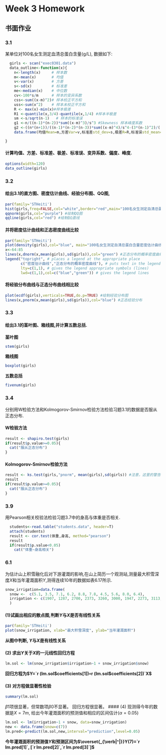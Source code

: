 Week 3 Homework
==============
## 书面作业
### 3.1
某单位对100名女生测定血清总蛋白含量(g/L), 数据如下:
```r
  girls <- scan("exec0301.data")
  data_outline<-function(x){
    n<-length(x)     # 样本数
    m<-mean(x)       # 均值
    v<-var(x)        # 方差
    s<-sd(x)         # 标准差
    me<-median(x)    # 中位数
    cv<-100*s/m      # 样本的变异系数
    css<-sum((x-m)^2)# 样本校正平方和
    uss<-sum(x^2)    # 样本未校正平方和
    R <- max(x)-min(x)#样本极差
    R1 <-quantile(x,3/4)-quantile(x,1/4) #样本半极差
    sm <-s/sqrt(n-1)   # 样本的标准误
    g1 <-n/((n-1)*(n-2))*sum((x-m)^3)/s^3 #Skewness 样本峰度系数
    g2 <-((n*(n+1))/((n-1)*(n-2)*(n-3))*sum((x-m)^4)/s^4-(3*(n-1)^2)/((n-2)*(n-3))) #Kurtosis 样本偏度系数
    data.frame(均值Mean=m,方差Var=v,标准差std_dev=s,极差R=R,标准误std_mean=sm,变异系数CV=cv,偏度系数Kurtosis=g2, 峰度系数Skewness=g1,row.names=1)

}
```
#### 计算均值、方差、标准差、极差、标准误、变异系数、偏度、峰度.
```r
options(width=120)
data_outline(girls)
```

### 3.2 
#### 绘出3.1的直方图、密度估计曲线、经验分布图、QQ图,
```r
par(family='STHeiti')
hist(girls,freq=FALSE,col="white",border="red",main="100名女生测定血清总蛋白含量直方图",xlab="年龄",ylab="密度")
qqnorm(girls,col="purple") #绘制QQ图
qqline(girls,col="red") #绘制QQ直线
```
#### 并将密度估计曲线和正态密度曲线比较
```r
par(family='STHeiti')
plot(density(girls),col="blue", main="100名女生测定血清总蛋白含量密度估计曲线和正态密度曲线") #密度估计曲线
x<-64:85
lines(x,dnorm(x,mean(girls),sd(girls)),col="green") #正态分布的概率密度曲线
legend("topright", # places a legend at the appropriate place 
       c("密度估计曲线","正态分布的概率密度曲线"), # puts text in the legend
       lty=c(1,1), # gives the legend appropriate symbols (lines)
       lwd=c(1,1),col=c("blue","green")) # gives the legend lines        
```
#### 将经验分布曲线与正态分布曲线相比较
```r
plot(ecdf(girls),verticals=TRUE,do.p=TRUE) #绘制经验分布图
lines(x,pnorm(x,mean(girls),sd(girls)),col="blue") #正态经验分布
```
### 3.3
#### 绘出3.1的茎叶图、箱线图,并计算五数总括.
**茎叶图**
```r
stem(girls)
```
**箱线图**
```r
boxplot(girls)
```
**五数总括**
```r
fivenum(girls)
```


### 3.4
分别用W检验方法和Kolmogorov-Smirnov检验方法检验习题3.1的数据是否服从正态分布.

#### W检验方法
```r
result <- shapiro.test(girls)
if(result$p.value>=0.05){
  cat("服从正态分布")
}
```

#### Kolmogorov-Smirnov检验方法
```r
result <- ks.test(girls,"pnorm", mean(girls),sd(girls)) #注意，这里的警告信息，是因为数据中有重复的数值，ks检验要求待检数据时连续的，不允许重复值。
result
if(result$p.value>=0.05){
  cat("服从正态分布")
}
```

### 3.9
用Pearson相关校验法检验习题3.7中的身高与体重是否相关.
```r
  students<-read.table("students.data", header=T)
  attach(students)
  result <- cor.test(体重,身高, method="pearson")
  result
  if(result$p.value<0.05)
    cat("体重~身高相关")
```

### 6.1 
为估计山上积雪融化后对下游灌溉的影响,在山上简历一个观测站,测量最大积雪深度$X$和当年灌溉面积$Y$,测得连续10年的数据如表6.17所示.
```r
snow_irrigation=data.frame(
  snow <-  c(5.1, 3.5, 7.1, 6.2, 8.8, 7.8, 4.5, 5.6, 8.0, 6.4),
  irrigation <- c(1907, 1287, 2700, 2373, 3260, 3000, 1947, 2273, 3113,2493)
  ) 
```
#### (1)试画出相应的散点图,判断$Y$与$X$是否有线性关系
```r
par(family='STHeiti')
plot(snow_irrigation, xlab="最大积雪深度", ylab="当年灌溉面积")
```
**从图中判断, $Y$与$X$是有线性关系**

#### (2) 求出$Y$关于$X$的一元线性回归方程
```r
lm.sol <- lm(snow_irrigation$irrigation~1 + snow_irrigation$snow)
```

**回归方程为$Y=`r (lm.sol$coefficients[1])`+`r (lm.sol$coefficients[2])`X$**

#### (3) 对方程做显著性检验
```r
summary(lm.sol)
```
$\beta1$项很显著，但常数项$\beta0$不显著。
回归方程很显著。
#### (4) 现测得今年的数据是$X=7m$, 给出今年灌溉面积的预测值和相应的区间估计($\alpha=0.05$)
```r
lm.sol <- lm(irrigation~1 + snow, data=snow_irrigation)
new <- data.frame(snow=c(7))
lm.pred<-predict(lm.sol,new,interval="prediction",level=0.05)
```
**今年灌溉面积的预测值$Y$和预测区间为$\overset{_{\verb|^|}}Y(7)=`r lm.pred[1]`, [`r lm.pred[2]`,`r lm.pred[3]`]$**
